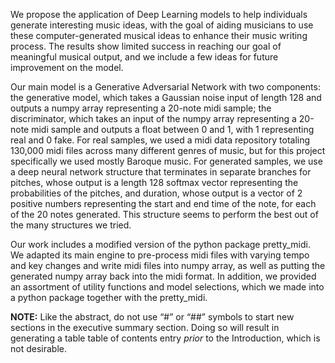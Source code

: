 
We propose the application of Deep Learning models to help individuals generate interesting music ideas, with the goal of aiding musicians to use these computer-generated musical ideas to enhance their music writing process. The results show limited success in reaching our goal of meaningful musical output, and we include a few ideas for future improvement on the model.

Our main model is a Generative Adversarial Network with two components: the generative model, which takes a Gaussian noise input of length 128 and outputs a numpy array representing a 20-note midi sample; the discriminator, which takes an input of the numpy array representing a 20-note midi sample and outputs a float between 0 and 1, with 1 representing real and 0 fake. For real samples, we used a midi data repository totaling 130,000 midi files across many different genres of music, but for this project specifically we used mostly Baroque music. For generated samples, we use a deep neural network structure that terminates in separate branches for pitches, whose output is a length 128 softmax vector representing the probabilities of the pitches, and duration, whose output is a vector of 2 positive numbers representing the start and end time of the note, for each of the 20 notes generated. This structure seems to perform the best out of the many structures we tried.

Our work includes a modified version of the python package pretty_midi. We adapted its main engine to pre-process midi files with varying tempo and key changes and write midi files into numpy array, as well as putting the generated numpy array back into the midi format. In addition, we provided an assortment of utility functions and model selections, which we made into a python package together with the pretty_midi.

\bigskip
\bigskip
\bigskip
**NOTE:** Like the abstract, do not use "#" or "##" symbols to start new sections in the executive summary section. Doing so will result in generating a table table of contents entry _prior_ to the Introduction, which is not desirable.


